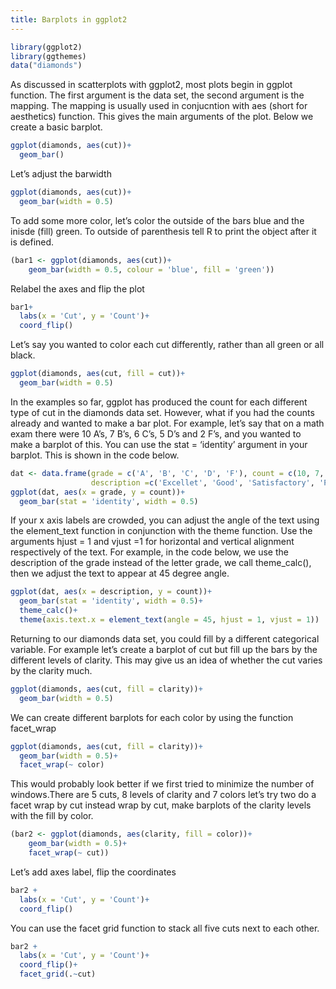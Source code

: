 ```yaml
---
title: Barplots in ggplot2
---
```


```r
library(ggplot2)
library(ggthemes)
data("diamonds")
```


As discussed in scatterplots with ggplot2, most plots begin in ggplot function. The first argument is the data set, the second argument is the mapping. The mapping is usually used in conjucntion with aes (short for aesthetics) function. This gives the main arguments of the plot. Below we create a basic barplot.
```r
ggplot(diamonds, aes(cut))+
  geom_bar()
```

Let's adjust the barwidth
```r
ggplot(diamonds, aes(cut))+
  geom_bar(width = 0.5)
```

To add some more color, let's color the outside of the bars blue and the inisde (fill) green.  To outside of parenthesis tell R to print the object after it is defined.
```r
(bar1 <- ggplot(diamonds, aes(cut))+
    geom_bar(width = 0.5, colour = 'blue', fill = 'green'))
```

Relabel the axes and flip the plot
```r
bar1+
  labs(x = 'Cut', y = 'Count')+
  coord_flip()
```


Let's say you wanted to color each cut differently, rather than all green or all black.
```r
ggplot(diamonds, aes(cut, fill = cut))+
  geom_bar(width = 0.5)
```

In the examples so far, ggplot has produced the count for each different type of cut in the diamonds data set. However, what if you had the counts already and wanted to make a bar plot. For example, let's say that on a math exam there were 10 A's, 7 B's, 6 C's, 5 D's and 2 F's, and you wanted to make a barplot of this. You can use the stat = 'identity' argument in your barplot. This is shown in the code below.

```r
dat <- data.frame(grade = c('A', 'B', 'C', 'D', 'F'), count = c(10, 7, 6, 5, 2), 
                  description =c('Excellet', 'Good', 'Satisfactory', 'Poor', 'Unsatisfactory'))
ggplot(dat, aes(x = grade, y = count))+
  geom_bar(stat = 'identity', width = 0.5)
```

If your x axis labels are crowded, you can adjust the angle of the text using the element_text function in conjunction with the theme function. Use the arguments hjust = 1 and vjust =1 for horizontal and vertical alignment respectively of the text. For example, in the code below, we use the description of the grade instead of the letter grade, we call theme_calc(), then we adjust the text to appear at 45 degree angle.


```r
ggplot(dat, aes(x = description, y = count))+
  geom_bar(stat = 'identity', width = 0.5)+
  theme_calc()+
  theme(axis.text.x = element_text(angle = 45, hjust = 1, vjust = 1))
```

Returning to our diamonds data set, you could fill by a different categorical variable. For example let's create a barplot of cut but fill up the bars by the different levels of clarity. This may give us an idea of whether the cut varies by the clarity much.
```r
ggplot(diamonds, aes(cut, fill = clarity))+
  geom_bar(width = 0.5)
```

We can create different barplots for each color by using the function facet_wrap
```r
ggplot(diamonds, aes(cut, fill = clarity))+
  geom_bar(width = 0.5)+
  facet_wrap(~ color)
```

This would probably look better if we first tried to minimize the number of windows.There are 5 cuts, 8 levels of clarity and 7 colors let's try two do a facet wrap by cut instead wrap by cut, make barplots of the clarity levels with the fill by color.
```r
(bar2 <- ggplot(diamonds, aes(clarity, fill = color))+
    geom_bar(width = 0.5)+
    facet_wrap(~ cut))
```

Let's add axes label, flip the coordinates
```r
bar2 +
  labs(x = 'Cut', y = 'Count')+
  coord_flip()
```

You can use the facet grid function to stack all five cuts next to each other.
```r
bar2 +
  labs(x = 'Cut', y = 'Count')+
  coord_flip()+
  facet_grid(.~cut)
```